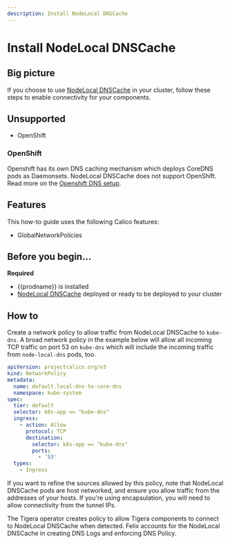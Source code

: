 ```yaml
---
description: Install NodeLocal DNSCache
---
```


# Install NodeLocal DNSCache

## Big picture

If you choose to use [NodeLocal DNSCache](https://kubernetes.io/docs/tasks/administer-cluster/nodelocaldns/) in your cluster,
follow these steps to enable connectivity for your components.

## Unsupported

- OpenShift

### OpenShift

Openshift has its own DNS caching mechanism which deploys CoreDNS pods as Daemonsets. NodeLocal DNSCache does not support
OpenShift.
Read more on the [Openshift DNS setup](https://docs.openshift.com/container-platform/4.10/networking/dns-operator.html).

## Features

This how-to guide uses the following Calico features:

- GlobalNetworkPolicies

## Before you begin...

**Required**

- {{prodname}} is installed
- [NodeLocal DNSCache](https://kubernetes.io/docs/tasks/administer-cluster/nodelocaldns/) deployed or ready to be
deployed to your cluster

## How to

Create a network policy to allow traffic from NodeLocal DNSCache to `kube-dns`. A broad network policy in the example
below will allow all incoming TCP traffic on port 53 on `kube-dns` which will include the incoming traffic from
`node-local-dns` pods, too.

```yaml
apiVersion: projectcalico.org/v3
kind: NetworkPolicy
metadata:
  name: default.local-dns-to-core-dns
  namespace: kube-system
spec:
  tier: default
  selector: k8s-app == "kube-dns"
  ingress:
    - action: Allow
      protocol: TCP
      destination:
        selector: k8s-app == "kube-dns"
        ports:
          - '53'
  types:
    - Ingress
```


If you want to refine the sources allowed by this policy, note that NodeLocal DNSCache pods are host networked,
and ensure you allow traffic from the addresses of your hosts. If you're using encapsulation, you will need to allow
connectivity from the tunnel IPs.

The Tigera operator creates policy to allow Tigera components to connect to NodeLocal DNSCache when detected.
Felix accounts for the NodeLocal DNSCache in creating DNS Logs and enforcing DNS Policy.
